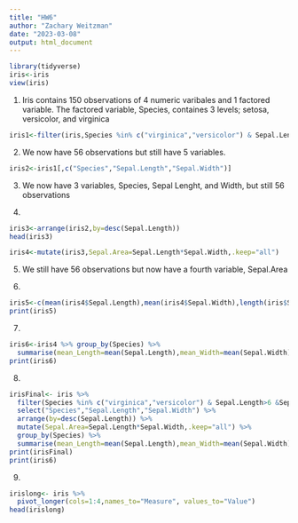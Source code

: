```yaml
---
title: "HW6"
author: "Zachary Weitzman"
date: "2023-03-08"
output: html_document
---
```

```r
library(tidyverse)
iris<-iris
view(iris)
```
1) Iris contains 150 observations of 4 numeric varibales and 1 factored variable. The factored variable, Species, containes 3 levels; setosa, versicolor, and virginica
```r
iris1<-filter(iris,Species %in% c("virginica","versicolor") & Sepal.Length>6 &Sepal.Width>2.5)
```
2) We now have 56 observations but still have 5 variables.
```r
iris2<-iris1[,c("Species","Sepal.Length","Sepal.Width")]
```
3) We now have 3 variables, Species, Sepal Lenght, and Width, but still 56 observations

4)
```r
iris3<-arrange(iris2,by=desc(Sepal.Length))
head(iris3)
```
```r
iris4<-mutate(iris3,Sepal.Area=Sepal.Length*Sepal.Width,.keep="all")
```
5) We still have 56 observations but now have a fourth variable, Sepal.Area

6)
```r
iris5<-c(mean(iris4$Sepal.Length),mean(iris4$Sepal.Width),length(iris$Species))
print(iris5)
```
7)
```r
iris6<-iris4 %>% group_by(Species) %>%
  summarise(mean_Length=mean(Sepal.Length),mean_Width=mean(Sepal.Width),n())
print(iris6)
```
8)
```r
irisFinal<- iris %>%
  filter(Species %in% c("virginica","versicolor") & Sepal.Length>6 &Sepal.Width>2.5) %>%
  select("Species","Sepal.Length","Sepal.Width") %>%
  arrange(by=desc(Sepal.Length)) %>%
  mutate(Sepal.Area=Sepal.Length*Sepal.Width,.keep="all") %>%
  group_by(Species) %>%
  summarise(mean_Length=mean(Sepal.Length),mean_Width=mean(Sepal.Width),n())
print(irisFinal)
print(iris6)
```
9)
```r
irislong<- iris %>%
  pivot_longer(cols=1:4,names_to="Measure", values_to="Value")
head(irislong)
```